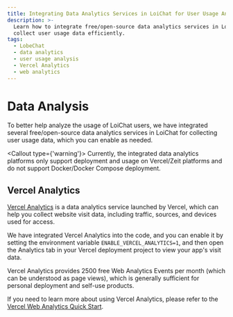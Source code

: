 ```yaml
---
title: Integrating Data Analytics Services in LoiChat for User Usage Analysis
description: >-
  Learn how to integrate free/open-source data analytics services in LoiChat to
  collect user usage data efficiently.
tags:
  - LobeChat
  - data analytics
  - user usage analysis
  - Vercel Analytics
  - web analytics
---
```


# Data Analysis

To better help analyze the usage of LoiChat users, we have integrated several free/open-source data analytics services in LoiChat for collecting user usage data, which you can enable as needed.

<Callout type={'warning'}>
  Currently, the integrated data analytics platforms only support deployment and usage on
  Vercel/Zeit platforms and do not support Docker/Docker Compose deployment.
</Callout>

## Vercel Analytics

[Vercel Analytics](https://vercel.com/analytics) is a data analytics service launched by Vercel, which can help you collect website visit data, including traffic, sources, and devices used for access.

We have integrated Vercel Analytics into the code, and you can enable it by setting the environment variable `ENABLE_VERCEL_ANALYTICS=1`, and then open the Analytics tab in your Vercel deployment project to view your app's visit data.

Vercel Analytics provides 2500 free Web Analytics Events per month (which can be understood as page views), which is generally sufficient for personal deployment and self-use products.

If you need to learn more about using Vercel Analytics, please refer to the [Vercel Web Analytics Quick Start](https://vercel.com/docs/analytics/quickstart).
